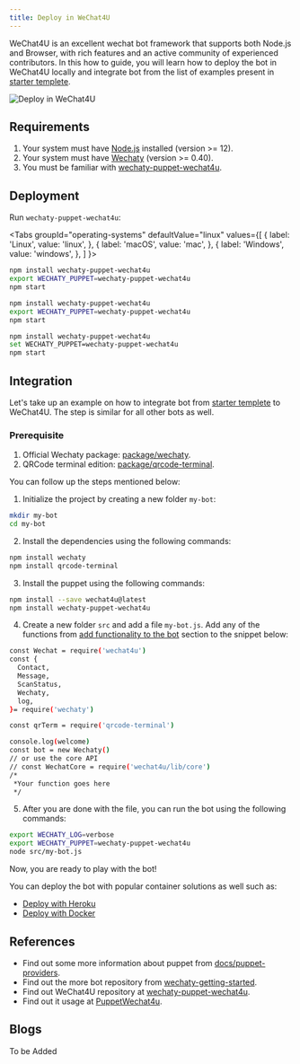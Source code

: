 ```yaml
---
title: Deploy in WeChat4U
---
```


WeChat4U is an excellent wechat bot framework that supports both Node.js and Browser, with rich features and an active community of experienced contributors. In this how to guide, you will learn how to deploy the bot in WeChat4U locally and integrate bot from the list of examples present in [starter templete](https://github.com/wechaty/wechaty-getting-started).

![Deploy in WeChat4U](../../static/img/docs/howto/IM_platform/wechat4u.webp)

## Requirements

1. Your system must have [Node.js](https://nodejs.org/en/download/package-manager/) installed (version >= 12).
2. Your system must have [Wechaty](https://github.com/wechaty/wechaty) (version >= 0.40).
3. You must be familiar with [wechaty-puppet-wechat4u](https://www.npmjs.com/package/wechaty-puppet-wechat4u).

## Deployment

Run `wechaty-puppet-wechat4u`:

<!-- MDX import -->

<Tabs
  groupId="operating-systems"
  defaultValue="linux"
  values={[
    { label: 'Linux',   value: 'linux', },
    { label: 'macOS',   value: 'mac', },
    { label: 'Windows', value: 'windows', },
  ]
}>

<TabItem value="linux">

```sh
npm install wechaty-puppet-wechat4u
export WECHATY_PUPPET=wechaty-puppet-wechat4u
npm start
```

</TabItem>
<TabItem value="mac">

```sh
npm install wechaty-puppet-wechat4u
export WECHATY_PUPPET=wechaty-puppet-wechat4u
npm start
```

</TabItem>
<TabItem value="windows">

```sh
npm install wechaty-puppet-wechat4u
set WECHATY_PUPPET=wechaty-puppet-wechat4u
npm start
```

</TabItem>
</Tabs>

## Integration

Let's take up an example on how to integrate bot from [starter templete](https://github.com/wechaty/wechaty-getting-started) to WeChat4U. The step is similar for all other bots as well.

### Prerequisite

1. Official Wechaty package: [package/wechaty](https://www.npmjs.com/package/wechaty).
2. QRCode terminal edition: [package/qrcode-terminal](https://www.npmjs.com/package/qrcode-terminal).

You can follow up the steps mentioned below:

1. Initialize the project by creating a new folder `my-bot`:

```bash
mkdir my-bot
cd my-bot
```

2. Install the dependencies using the following commands:

```bash
npm install wechaty
npm install qrcode-terminal
```

3. Install the puppet using the following commands:

```bash
npm install --save wechat4u@latest
npm install wechaty-puppet-wechat4u
```

4. Create a new folder `src` and add a file `my-bot.js`. Add any of the functions from <a href="#"> add functionality to the bot</a> section to the snippet below:

```bash
const Wechat = require('wechat4u')
const {
  Contact,
  Message,
  ScanStatus,
  Wechaty,
  log,
}= require('wechaty')

const qrTerm = require('qrcode-terminal')

console.log(welcome)
const bot = new Wechaty()
// or use the core API
// const WechatCore = require('wechat4u/lib/core')
/*
 *Your function goes here
 */
```

5. After you are done with the file, you can run the bot using the following commands:

```bash
export WECHATY_LOG=verbose
export WECHATY_PUPPET=wechaty-puppet-wechat4u
node src/my-bot.js
```

Now, you are ready to play with the bot!

You can deploy the bot with popular container solutions as well such as:

* [Deploy with Heroku](#a)
* [Deploy with Docker](#b)

## References

* Find out some more information about puppet from [docs/puppet-providers](https://wechaty.js.org/docs/puppet-providers/).
* Find out the more bot repository from [wechaty-getting-started](https://github.com/wechaty/wechaty-getting-started).
* Find out WeChat4U repository at [wechaty-puppet-wechat4u](https://github.com/wechaty/wechaty-puppet-wechat4u).
* Find out it usage at [PuppetWechat4u](https://github.com/nodeWechat/wechat4u).

## Blogs

To be Added
